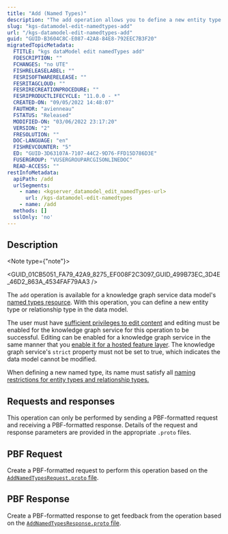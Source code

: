 ```yaml
---
title: "Add (Named Types)"
description: "The add operation allows you to define a new entity type or relationship type in a knowledge graph service's data model."
slug: "kgs-datamodel-edit-namedtypes-add"
url: "/kgs-datamodel-edit-namedtypes-add"
guid: "GUID-B3604C8C-E087-42A8-84E8-792EEC7B3F20"
migratedTopicMetadata:
  FTITLE: "kgs dataModel edit namedTypes add"
  FDESCRIPTION: ""
  FCHANGES: "no UTE"
  FISHRELEASELABEL: ""
  FESRISOFTWARERELEASE: ""
  FESRITAGCLOUD: ""
  FESRIRECREATIONPROCEDURE: ""
  FESRIPRODUCTLIFECYCLE: "11.0.0 - *"
  CREATED-ON: "09/05/2022 14:48:07"
  FAUTHOR: "avienneau"
  FSTATUS: "Released"
  MODIFIED-ON: "03/06/2022 23:17:20"
  VERSION: "2"
  FRESOLUTION: ""
  DOC-LANGUAGE: "en"
  FISHREVCOUNTER: "5"
  ED: "GUID-3D63107A-7107-44C2-9D76-FFD15D786D3E"
  FUSERGROUP: "VUSERGROUPARCGISONLINEDOC"
  READ-ACCESS: ""
restInfoMetadata:
  apiPath: /add
  urlSegments:
    - name: <kgserver_datamodel_edit_namedTypes-url>
      url: /kgs-datamodel-edit-namedtypes
    - name: /add
  methods: []
  sslOnly: 'no'
---
```



## Description

<Note type={"note"}>

<GUID_01CB5051_FA79_42A9_8275_EF008F2C3097_GUID_499B73EC_3D4E_46D2_863A_4534FAF79AA3 />

</Note>

The `add`  operation is available for a knowledge graph service data model's [named types resource](/kgs-datamodel-edit-namedtypes). With this operation, you can define a new entity type or relationship type in the data model.

The user must have [sufficient privileges to edit content](https://enterprise.arcgis.com/en/portal/latest/administer/windows/roles.htm) and editing must be enabled for the knowledge graph service for this operation to be successful. Editing can be enabled for a knowledge graph service in the same manner that you [enable it for a hosted feature layer](https://enterprise.arcgis.com/en/portal/latest/use/manage-hosted-feature-layers.htm#ESRI_SECTION1_030A9819DFF7498E9DFCDE6030E5FFBA). The knowledge graph service's `strict`  property must not be set to true, which indicates the data model cannot be modified.

When defining a new named type, its name must satisfy all [naming restrictions for entity types and relationship types.](https://enterprise.arcgis.com/en/knowledge/latest/deploy/configure-arcgis-knowledge.htm#ESRI_SECTION2_51BA1DC519F142A2962FE6F80B0E9EBF)

##  Requests and responses

This operation can only be performed by sending a PBF-formatted request and receiving a PBF-formatted response. Details of the request and response parameters are provided in the appropriate `.proto`  files.

## PBF Request

Create a PBF-formatted request to perform this operation based on the [`AddNamedTypesRequest.proto`  file](https://links.esri.com/KGServer_addNamedTypesRequestProto). 

## PBF Response

Create a PBF-formatted response to get feedback from the operation based on the [`AddNamedTypesResponse.proto`  file](https://links.esri.com/KGServer_addNamedTypesResponseProto).
